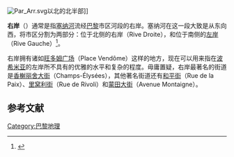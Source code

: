 [[Image:Par_Arr.svg|right]]以北的北半部]]

'''右岸'''（{{lang-fr|La Rive Droite}}）通常是指[[塞纳河|塞纳河]]流经[[巴黎|巴黎]]市区河段的右岸。塞纳河在这一段大致是从东向西，将市区分割为两部分：位于北侧的右岸（Rive Droite），和位于南侧的[[左岸_(法國)|左岸]]（Rive Gauche）<ref>{{citebook|title=Paris|first1=Steve|last1=Fallon|first2=Nicola|last2=Williams|edition=7|publisher=Lonely Planet|year=2008|ISBN=1740598504}}</ref>。

右岸拥有诸如[[旺多姆广场|旺多姆广场]]（Place Vendôme）这样的地方，现在可以用来指在[[波希米亚主义|波希米亚]]的左岸所不具有的优雅的水平和复杂的程度。毋庸置疑，右岸最著名的街道是[[香榭丽舍大街|香榭丽舍大街]]（Champs-Élysées），其他著名街道还有[[和平街_(巴黎)|和平街]]（Rue de la Paix）、[[里窝利街|里窝利街]]（Rue de Rivoli）和[[蒙田大街|蒙田大街]]（Avenue Montaigne）。

==参考文献==
{{refs}}

[[Category:巴黎地理|Category:巴黎地理]]